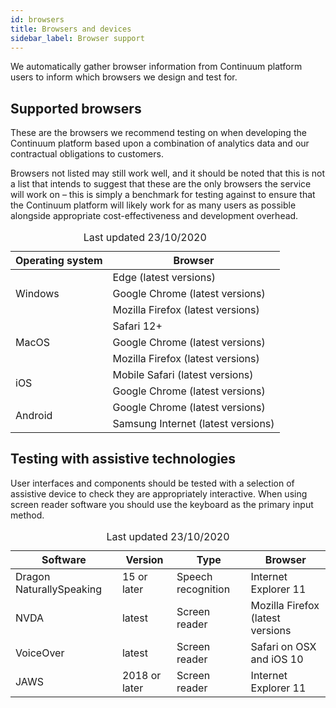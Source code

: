 ```yaml
---
id: browsers
title: Browsers and devices
sidebar_label: Browser support
---
```


We automatically gather browser information from Continuum platform users to inform which browsers we design and test for.

## Supported browsers

These are the browsers we recommend testing on when developing the Continuum platform based upon a combination of analytics data and our contractual obligations to customers.

Browsers not listed may still work well, and it should be noted that this is not a list that intends to suggest that these are the only browsers the service will work on – this is simply a benchmark for testing against to ensure that the Continuum platform will likely work for as many users as possible alongside appropriate cost-effectiveness and development overhead.

<table>
    <thead>
        <tr>
            <th scope="col">Operating system</th>
            <th scope="col">Browser</th>
        </tr>
    </thead>
    <tbody>
    <tr>
        <td rowSpan="4">Windows</td>
    </tr>
    <tr>
        <td>Edge (latest versions)</td>
    </tr>
    <tr>
        <td>Google Chrome (latest versions)</td>
    </tr>
    <tr>
        <td>Mozilla Firefox (latest versions)</td>
    </tr>
    <tr>
        <td rowSpan="3">MacOS</td>
        <td>Safari 12+</td>
    </tr>
    <tr>
        <td>Google Chrome (latest versions)</td>
    </tr>
    <tr>
        <td>Mozilla Firefox (latest versions)</td>
    </tr>
    <tr>
        <td rowSpan="2">iOS</td>
        <td>Mobile Safari (latest versions)</td>
    </tr>
    <tr>
        <td>Google Chrome (latest versions)</td>
    </tr>
    <tr>
        <td rowSpan="2">Android</td>
        <td>Google Chrome (latest versions)</td>
    </tr>
    <tr>
        <td>Samsung Internet (latest versions)</td>
    </tr>
    </tbody>
    <caption>Last updated 23/10/2020</caption>
</table>

## Testing with assistive technologies

User interfaces and components should be tested with a selection of assistive device to check they are appropriately interactive. When using screen reader software you should use the keyboard as the primary input method.

<table>
    <thead>
    <tr>
        <th scope="col">Software</th>
        <th scope="col">Version</th>
        <th scope="col">Type</th>
        <th scope="col">Browser</th>
    </tr>
    </thead>
    <tbody>
    <tr>
        <td>Dragon NaturallySpeaking</td>
        <td>15 or later</td>
        <td>Speech recognition</td>
        <td>Internet Explorer 11</td>
    </tr>
    <tr>
        <td>NVDA</td>
        <td>latest</td>
        <td>Screen reader</td>
        <td>Mozilla Firefox (latest versions</td>
    </tr>
    <tr>
        <td>VoiceOver</td>
        <td>latest</td>
        <td>Screen reader</td>
        <td>Safari on OSX and iOS 10</td>
    </tr>
    <tr>
        <td>JAWS</td>
        <td>2018 or later</td>
        <td>Screen reader</td>
        <td>Internet Explorer 11</td>
    </tr>
    </tbody>
    <caption>Last updated 23/10/2020</caption>
</table>